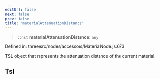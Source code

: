 ```yaml
---
editUrl: false
next: false
prev: false
title: "materialAttenuationDistance"
---
```


> `const` **materialAttenuationDistance**: `any`

Defined in: three/src/nodes/accessors/MaterialNode.js:673

TSL object that represents the attenuation distance of the current material.

## Tsl
